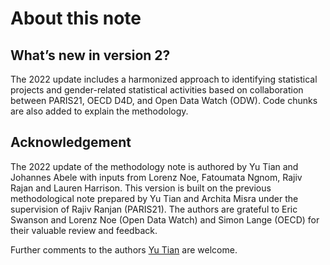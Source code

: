 # About this note

## What's new in version 2?

The 2022 update includes a harmonized approach to identifying statistical projects and gender-related statistical activities based on collaboration between PARIS21, OECD D4D, and Open Data Watch (ODW). Code chunks are also added to explain the methodology. 

## Acknowledgement

The 2022 update of the methodology note is authored by Yu Tian and Johannes Abele with inputs from Lorenz Noe, Fatoumata Ngnom, Rajiv Rajan and Lauren Harrison. This version is built on the previous  methodological  note  prepared  by  Yu  Tian  and  Archita  Misra under  the  supervision  of  Rajiv Ranjan (PARIS21). The authors are grateful to Eric Swanson and Lorenz Noe (Open Data Watch) and Simon Lange (OECD)  for  their  valuable  review  and  feedback.  

Further  comments  to  the  authors  [Yu Tian](mailto:yu.Tian@oecd.org) are welcome.
